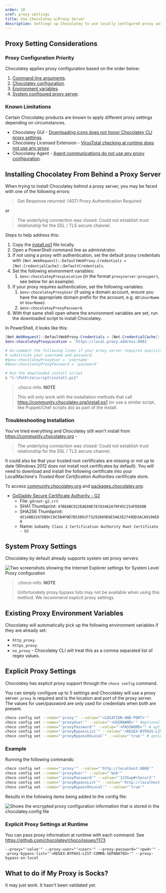 ```yaml
---
order: 10
xref: proxy-settings
title: Use Chocolatey w/Proxy Server
description: Settings up Chocolatey to use locally configured proxy server
---
```


## Proxy Setting Considerations

### Proxy Configuration Priority

Chocolatey applies proxy configuration based on the order below:

1. [Command line arguments](#explicit-proxy-settings-at-runtime).
1. [Chocolatey configuration](#explicit-proxy-settings).
1. [Environment variables](#existing-proxy-environment-variables).
1. [System configured proxy server](#system-proxy-settings).

### Known Limitations

Certain Chocolatey products are known to apply different proxy settings depending on circumstances.

* Chocolatey GUI - [Downloading icons does not honor Chocolatey CLI proxy settings](https://github.com/chocolatey/ChocolateyGUI/issues/1013).
* Chocolatey Licensed Extension - [VirusTotal checking at runtime does not use any proxy](https://github.com/chocolatey/chocolatey-licensed-issues/issues/351).
* Chocolatey Agent - [Agent communications do not use any proxy configuration](https://github.com/chocolatey/chocolatey-licensed-issues/issues/350).

## Installing Chocolatey From Behind a Proxy Server

When trying to install Chocolatey behind a proxy server, you may be faced with one of the following errors:

> Get Response returned: (407) Proxy Authentication Required

or

> The underlying connection was closed: Could not establish trust relationship for the SSL / TLS secure channel.

Steps to help address this:

1. Copy the [install.ps1](https://community.chocolatey.org/install.ps1) file locally.
1. Open a PowerShell command line as administrator.
1. If _not_ using a proxy with authentication, set the default proxy credentials with `[Net.WebRequest]::DefaultWebProxy.Credentials = [Net.CredentialCache]::DefaultCredentials`.
1. Set the following environment variables:
   1. `$env:chocolateyProxyLocation` (in the format `proxyserver:proxyport`, see below for an example).
1. If your proxy requires authentication, set the following variables:
   1. `$env:chocolateyProxyUser` (if using a domain account, ensure you have the appropriate domain prefix for the account, e.g. `AD\UserName` or `UserName`).
   1. `$env:chocolateyProxyPassword`.
1. With that same shell open where the environment variables are set, run the downloaded script to install Chocolatey.

In PowerShell, it looks like this:

```powershell
[Net.WebRequest]::DefaultWebProxy.Credentials = [Net.CredentialCache]::DefaultCredentials
$env:chocolateyProxyLocation = 'https://local.proxy.address:8001'

# Un-comment the following lines if your proxy server requires explicit authentication and
# substitute your username and password.
#$env:chocolateyProxyUser = 'username'
#$env:chocolateyProxyPassword = 'password'

# Run the downloaded install script
& "C:\Path\to\script\install.ps1"
```

> :choco-info: **NOTE**
>
> This will only work with the installation methods that call https://community.chocolatey.org/install.ps1 (or use a similar script, like Puppet/Chef scripts do) as part of the install.

### Troubleshooting Installation

You've tried everything and Chocolatey still won't install from https://community.chocolatey.org -

> The underlying connection was closed: Could not establish trust relationship for the SSL / TLS secure channel.

It could also be that your trusted root certificates are missing or not up to date (Windows 2012 does not install root certificates by default). You will need to download and install the following certificate into your LocalMachine's *Trusted Root Certification Authorities* certificate store.

To access [community.chocolatey.org](https://community.chocolatey.org) and [packages.chocolatey.org](https://packages.chocolatey.org):

* [GoDaddy Secure Certificate Authority - G2](https://certs.godaddy.com/repository)
  * File: `gdroot-g2.crt`
  * SHA1 Thumbprint: `47BEABC922EAE80E78783462A79F45C254FDE68B`
  * SHA256 Thumbprint: `45140B3247EB9CC8C5B4F0D7B53091F73292089E6E5A63E2749DD3ACA9198EDA`
  * Name: `GoDaddy Class 2 Certification Authority Root Certificate - G2`

## System Proxy Settings

Chocolatey by default already supports system set proxy servers

![Two screenshots showing the Internet Explorer settings for System Level Proxy configuration](/images/system-proxy-settings.png)

> :choco-info: **NOTE**
>
> Unfortunately proxy bypass lists may not be available when using this method. We recommend explicit proxy settings.

## Existing Proxy Environment Variables

Chocolatey will automatically pick up the following environment variables if they are already set:

* `http_proxy`.
* `https_proxy`.
* `no_proxy` - Chocolatey CLI will treat this as a comma separated list of regex values.

## Explicit Proxy Settings

Chocolatey has explicit proxy support through the `choco config` command.

You can simply configure up to 5 settings and Chocolatey will use a proxy server. `proxy` is required and is the location and port of the proxy server. The values for user/password are only used for credentials when both are present.

~~~sh
choco config set --name="'proxy'" --value="'<LOCATION-AND-PORT>'"
choco config set --name="'proxyUser'" --value="'<USERNAME>'" #optional
choco config set --name="'proxyPassword'" --value="'<PASSWORD>'" # optional, will be encrypted in the configuration file
choco config set --name="'proxyBypassList'" --value="'<REGEX-BYPASS-LIST-COMMA-SEPARATED>'" # optional
choco config set --name="'proxyBypassOnLocal'" --value="'true'" # optional
~~~~

### Example

Running the following commands:

~~~sh
choco config set --name="'proxy'" --value="'http://localhost:8888'"
choco config set --name="'proxyUser'" --value="'bob'"
choco config set --name="'proxyPassword'" --value="'123Sup#rSecur3'"
choco config set --name="'proxyBypassList'" --value="'http://localhost,http://this.location/'"
choco config set --name="'proxyBypassOnLocal'" --value="'true'"
~~~

Results in the following items being added to the config file:

![Shows the encrypted proxy configuration information that is stored in the chocolatey.config file](/images/proxy-config-changes.png)

### Explicit Proxy Settings at Runtime

You can pass proxy information at runtime with each command. See https://github.com/chocolatey/choco/issues/1173

`--proxy="'value'" --proxy-user="'<user>'" --proxy-password="'<pwd>'" --proxy-bypass-list="'<REGEX-BYPASS-LIST-COMMA-SEPARATED>'" --proxy-bypass-on-local`

## What to do if My Proxy is Socks?

It may just work. It hasn't been validated yet.
